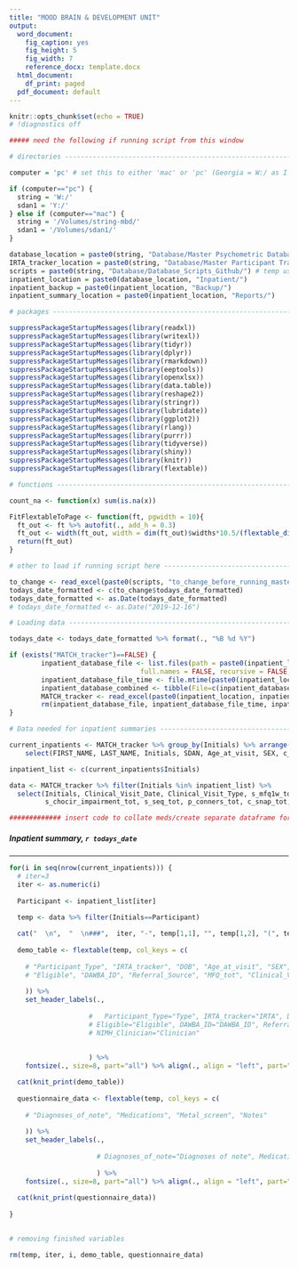 ```yaml
---
title: "MOOD BRAIN & DEVELOPMENT UNIT"
output:
  word_document:
    fig_caption: yes
    fig_height: 5
    fig_width: 7
    reference_docx: template.docx
  html_document:
    df_print: paged
  pdf_document: default
---
```


```r
knitr::opts_chunk$set(echo = TRUE)
# !diagnostics off
```

```r

##### need the following if running script from this window

# directories -------------------------------------------------------------

computer = 'pc' # set this to either 'mac' or 'pc' (Georgia = W:/ as I have string mounted differently)

if (computer=="pc") {
  string = 'W:/'
  sdan1 = 'Y:/'
} else if (computer=="mac") {
  string = '/Volumes/string-mbd/'
  sdan1 = '/Volumes/sdan1/'
}

database_location = paste0(string, "Database/Master Psychometric Database/") # tasks database also located here
IRTA_tracker_location = paste0(string, "Database/Master Participant Tracker/")
scripts = paste0(string, "Database/Database_Scripts_Github/") # temp useful directory while scripts are still under development
inpatient_location = paste0(database_location, "Inpatient/") 
inpatient_backup = paste0(inpatient_location, "Backup/") 
inpatient_summary_location = paste0(inpatient_location, "Reports/")

# packages ----------------------------------------------------------------

suppressPackageStartupMessages(library(readxl))
suppressPackageStartupMessages(library(writexl))
suppressPackageStartupMessages(library(tidyr))
suppressPackageStartupMessages(library(dplyr))
suppressPackageStartupMessages(library(rmarkdown))
suppressPackageStartupMessages(library(eeptools))
suppressPackageStartupMessages(library(openxlsx))
suppressPackageStartupMessages(library(data.table))
suppressPackageStartupMessages(library(reshape2))
suppressPackageStartupMessages(library(stringr))
suppressPackageStartupMessages(library(lubridate))
suppressPackageStartupMessages(library(ggplot2))
suppressPackageStartupMessages(library(rlang))
suppressPackageStartupMessages(library(purrr))
suppressPackageStartupMessages(library(tidyverse))
suppressPackageStartupMessages(library(shiny))
suppressPackageStartupMessages(library(knitr))
suppressPackageStartupMessages(library(flextable))

# functions ---------------------------------------------------------------

count_na <- function(x) sum(is.na(x))

FitFlextableToPage <- function(ft, pgwidth = 10){
  ft_out <- ft %>% autofit(., add_h = 0.3)
  ft_out <- width(ft_out, width = dim(ft_out)$widths*10.5/(flextable_dim(ft_out)$widths))
  return(ft_out)
}

# other to load if running script here ------------------------------------

to_change <- read_excel(paste0(scripts, "to_change_before_running_master_script.xlsx"))
todays_date_formatted <- c(to_change$todays_date_formatted)
todays_date_formatted <- as.Date(todays_date_formatted)
# todays_date_formatted <- as.Date("2019-12-16")

```

```r

# Loading data ------------------------------------------------------------

todays_date <- todays_date_formatted %>% format(., "%B %d %Y")

if (exists("MATCH_tracker")==FALSE) {
        inpatient_database_file <- list.files(path = paste0(inpatient_location), pattern = "^MASTER_DATABASE_Inpatient", all.files = FALSE,
                                 full.names = FALSE, recursive = FALSE, ignore.case = FALSE, include.dirs = FALSE, no.. = FALSE)
        inpatient_database_file_time <- file.mtime(paste0(inpatient_location, inpatient_database_file)) %>% as.Date()
        inpatient_database_combined <- tibble(File=c(inpatient_database_file), Date=c(inpatient_database_file_time)) %>% arrange(desc(Date)) %>% slice(1)
        MATCH_tracker <- read_excel(paste0(inpatient_location, inpatient_database_combined[1]))
        rm(inpatient_database_file, inpatient_database_file_time, inpatient_database_combined)
} 

# Data needed for inpatient summaries -------------------------------------

current_inpatients <- MATCH_tracker %>% group_by(Initials) %>% arrange(Clinical_Visit_Date) %>% slice(n()) %>% ungroup() %>% filter(Eligible=="Include" | is.na(Eligible)) %>% 
    select(FIRST_NAME, LAST_NAME, Initials, SDAN, Age_at_visit, SEX, c_ksadsdx_dx_detailed, IRTA_tracker)

inpatient_list <- c(current_inpatients$Initials)

data <- MATCH_tracker %>% filter(Initials %in% inpatient_list) %>% 
  select(Initials, Clinical_Visit_Date, Clinical_Visit_Type, s_mfq1w_tot, s_ari1w_tot, s_scared_tot, s_shaps_tot, s_lsas_tot, s_vadis_tot, s_rumination_tot, s_chocir_symptom_tot,
         s_chocir_impairment_tot, s_seq_tot, p_conners_tot, c_snap_tot, c_cybocs_ob_tot, c_cybocs_com_tot, matches("c_medsclin_"))

############# insert code to collate meds/create separate dataframe for just the meds??? 

```

##### Inpatient summary, `r todays_date` 

***

```r

for(i in seq(nrow(current_inpatients))) {
  # iter=3
  iter <- as.numeric(i)
  
  Participant <- inpatient_list[iter]
    
  temp <- data %>% filter(Initials==Participant)

  cat("  \n",  "  \n###",  iter, "-", temp[1,1], "", temp[1,2], "(", temp[1,3], ")")
  
  demo_table <- flextable(temp, col_keys = c(
    
    # "Participant_Type", "IRTA_tracker", "DOB", "Age_at_visit", "SEX", "City", "State", "Marital_Status", 
    # "Eligible", "DAWBA_ID", "Referral_Source", "MFQ_tot", "Clinical_Visit_Date", "NIMH_Clinician"
    
    )) %>%
    set_header_labels(., 
                      
                    #   Participant_Type="Type", IRTA_tracker="IRTA", DOB="DOB", Age_at_visit="Age", SEX="Sex", City="City", State="State", Marital_Status="Marital Status",
                    # Eligible="Eligible", DAWBA_ID="DAWBA_ID", Referral_Source="Referral Source", MFQ_tot="MFQ tot", Clinical_Visit_Date="Clinical Visit Date", 
                    # NIMH_Clinician="Clinician"
                    
                    
                    ) %>%
    fontsize(., size=8, part="all") %>% align(., align = "left", part="all") %>% FitFlextableToPage(.)

  cat(knit_print(demo_table))
  
  questionnaire_data <- flextable(temp, col_keys = c(
    
    # "Diagnoses_of_note", "Medications", "Metal_screen", "Notes"
    
    )) %>%
    set_header_labels(., 
                      
                      # Diagnoses_of_note="Diagnoses of note", Medications="Medications", Metal_screen="Metal screen", Notes="Notes"
                      
                      ) %>%
    fontsize(., size=8, part="all") %>% align(., align = "left", part="all") %>% FitFlextableToPage(.)
  
  cat(knit_print(questionnaire_data))
  
}
  
```

```r

# removing finished variables

rm(temp, iter, i, demo_table, questionnaire_data)

```
